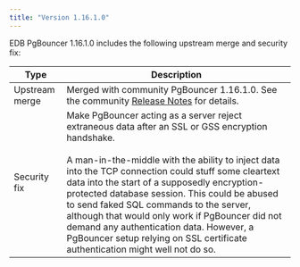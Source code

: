 ```yaml
---
title: "Version 1.16.1.0"
---
```


EDB PgBouncer 1.16.1.0 includes the following upstream merge and security fix:

| Type         | Description                                                                                                                                                                                                                                                                                                                                                                                                                                                                                                                                 |
| ------------ |-------------------------------------------------------------------------------------------------------------------------------------------------------------------------------------------------------------------------------------------------------------------------------------------------------------------------------------------------------------------------------------------------------------------------------------------------------------------------------------------------------------------------------------------- |
| Upstream merge | Merged with community PgBouncer 1.16.1.0. See the community [Release Notes](https://www.pgbouncer.org/changelog.html#pgbouncer-116x) for details.                                                                                                                                                                                                                                                                                                                                                                                         |
| Security fix | Make PgBouncer acting as a server reject extraneous data after an SSL or GSS encryption handshake.<br /><br />A man-in-the-middle with the ability to inject data into the TCP connection could stuff some cleartext data into the start of a supposedly encryption-protected database session. This could be abused to send faked SQL commands to the server, although that would only work if PgBouncer did not demand any authentication data. However, a PgBouncer setup relying on SSL certificate authentication might well not do so.|
